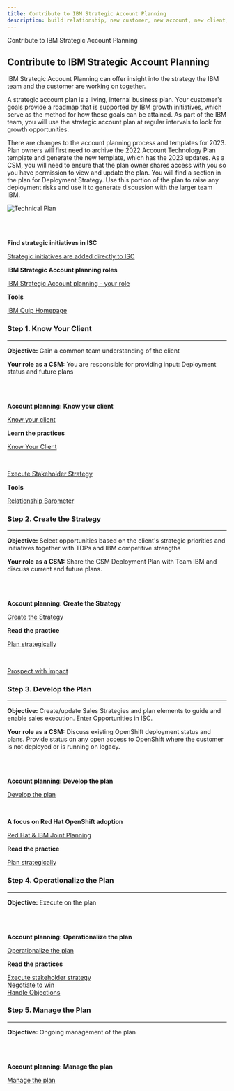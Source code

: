 ```yaml
---
title: Contribute to IBM Strategic Account Planning
description: build relationship, new customer, new account, new client, research customer
---
```



<AnchorLinks small>
<AnchorLink>Contribute to IBM Strategic Account Planning</AnchorLink>
</AnchorLinks>


<Row>

<Column colMd={8} colLg={8}>

## Contribute to IBM Strategic Account Planning

IBM Strategic Account Planning can offer insight into the strategy the IBM team and the customer are working on together.

A strategic account plan is a living, internal business plan. Your customer's goals provide a roadmap that is supported by IBM growth initiatives, which serve as the method for how these goals can be attained. As part of the IBM team, you will use the strategic account plan at regular intervals to look for growth opportunities.

There are changes to the account planning process and templates for 2023. Plan owners will first need to archive the 2022 Account Technology Plan template and generate the new template, which has the 2023 updates. As a CSM, you will need to ensure that the plan owner shares access with you so you have permission to view and update the plan. You will find a section in the plan for Deployment Strategy. Use this portion of the plan to raise any deployment risks and use it to generate discussion with the larger team IBM.

![Technical Plan](../../images/technical-plan-template.png)


</Column>

<Column colMd={3} colLg={4}>

<br/>
<br/>

<Aside>

**Find strategic initiatives in ISC**

<a href='https://w3.ibm.com/w3publisher/accountplanning/strategic-initiative' target='_blank' rel='noreferrer noopener'>Strategic initiatives are added directly to ISC</a>


</Aside>

<Aside>

**IBM Strategic Account planning roles**

<a href='https://w3.ibm.com/w3publisher/accountplanning/roles' target='_blank' rel='noreferrer noopener'>IBM Strategic Account planning - your role</a>

</Aside>

<Aside>

**Tools**

<a href='https://ibm.quip.com/eCY1Al56yJae/IBM-Quip-HomePage' target='_blank' rel='noreferrer noopener'>IBM Quip Homepage</a>

</Aside>

</Column>

</Row>

<Row>

<Column colMd={8} colLg={8}>

### Step 1. Know Your Client
_____________________________

**Objective:** Gain a common team understanding of the client

**Your role as a CSM:** You are responsible for providing input: Deployment status and future plans

</Column>

<Column colMd={4} colLg={4}>

<br/><br/>

<Aside>

**Account planning: Know your client**

<a href='https://w3.ibm.com/w3publisher/accountplanning/planning-overview/know-my-client' target='_blank' rel='noreferrer noopener'>Know your client</a>

</Aside>

<Aside>

**Learn the practices**

<a href='https://ibm.seismic.com/app?ContentId=4fe7828c-34b6-4357-b3ba-ef4f08c953f3#/doccenter/5477419a-9474-4c51-94af-b442e9169fab/doc/%252Fdd98c5a3df-6b7c-1d77-6f07-d12e63954c78%252FdfOTRiYmU4NTQtNWY4NC03Y2QyLWZjYWUtOGIxYmFmZjkyZThk%252CPT0%253D%252CUm91bmR1cCBvciBzdW1tYXJ5%252Flf4d5bfede-4db1-407b-a7ed-aca2706957cf/grid/?anchorId=4cdfc40d-5750-4837-8514-874997730d6a' target='_blank' rel='noreferrer noopener'>Know Your Client</a>

<br/>

<a href='https://ibm.seismic.com/app?ContentId=b95a2f35-afd9-4207-b6f9-aa2c3b63bd94#/doccenter/5477419a-9474-4c51-94af-b442e9169fab/doc/%252Fdd98c5a3df-6b7c-1d77-6f07-d12e63954c78%252FdfOTRiYmU4NTQtNWY4NC03Y2QyLWZjYWUtOGIxYmFmZjkyZThk%252CPT0%253D%252CUm91bmR1cCBvciBzdW1tYXJ5%252Flf6b3d8e11-82e7-43fa-9f96-9a441303d956/grid/' target='_blank' rel='noreferrer noopener'>Execute Stakeholder Strategy</a>

</Aside>

<Aside>

**Tools**

<a href='https://ibm.seismic.com/Link/Content/DCQjf8FMD4jpb89XB624MmTQ9h48' target='_blank' rel='noreferrer noopener'>Relationship Barometer</a>

</Aside>

</Column>
</Row>

<Row>


<Column colMd={8} colLg={8}>


### Step 2. Create the Strategy
________________________________

**Objective:**
Select opportunities based on the client's strategic priorities and initiatives together with TDPs and IBM competitive strengths

**Your role as a CSM:** Share the CSM Deployment Plan with Team IBM and discuss current and future plans.


</Column>

<Column colMd={4} colLg={4}>

<br/><br/>

<Aside>

**Account planning: Create the Strategy**

<a href='https://w3.ibm.com/w3publisher/accountplanning/planning-overview/account-strategy' target='_blank' rel='noreferrer noopener'>Create the Strategy</a>

</Aside>

<Aside>

**Read the practice**

<a href='https://ibm.seismic.com/app?ContentId=d0abac1a-ae67-4ab9-ab05-d4bfa0444d5b#/doccenter/5477419a-9474-4c51-94af-b442e9169fab/doc/%252Fdd98c5a3df-6b7c-1d77-6f07-d12e63954c78%252FdfOTRiYmU4NTQtNWY4NC03Y2QyLWZjYWUtOGIxYmFmZjkyZThk%252CPT0%253D%252CUm91bmR1cCBvciBzdW1tYXJ5%252Flfa4c49b27-c81c-4e09-94ca-f6329fdce9c6/grid/' target='_blank' rel='noreferrer noopener'>Plan strategically</a>

<br/>

<a href='https://ibm.seismic.com/app?ContentId=b95a2f35-afd9-4207-b6f9-aa2c3b63bd94#/doccenter/5477419a-9474-4c51-94af-b442e9169fab/doc/%252Fdd98c5a3df-6b7c-1d77-6f07-d12e63954c78%252FdfOTRiYmU4NTQtNWY4NC03Y2QyLWZjYWUtOGIxYmFmZjkyZThk%252CPT0%253D%252CUm91bmR1cCBvciBzdW1tYXJ5%252Flfb4c94fa4-8c2a-43f9-8e9a-c4a9ba2181bb//?mode=view&parentPath=sessionStorage' target='_blank' rel='noreferrer noopener'>Prospect with impact</a>

</Aside>

</Column>

</Row>

<Row>

<Column colMd={8} colLg={8}>

### Step 3. Develop the Plan
________________________________


**Objective:**
Create/update Sales Strategies and plan elements to guide and enable sales execution. Enter Opportunities in ISC.

**Your role as a CSM:** Discuss existing OpenShift deployment status and plans. Provide status on any open access to OpenShift where the customer is not deployed or is running on legacy.

</Column>


<Column colMd={4} colLg={4}>

<br/><br/>

<Aside>

**Account planning: Develop the plan**

<a href='https://w3.ibm.com/w3publisher/accountplanning/planning-overview/develop-the-plan' target='_blank' rel='noreferrer noopener'>Develop the plan</a>

</Aside>

<br/>

<Aside>

**A focus on Red Hat OpenShift adoption**

<a href='https://w3.ibm.com/w3publisher/accountplanning/planning-overview/red-hat-joint-planning' target='_blank' rel='noreferrer noopener'>Red Hat & IBM Joint Planning</a>

</Aside>

<Aside>

**Read the practice**

<a href='https://ibm.seismic.com/app?ContentId=d0abac1a-ae67-4ab9-ab05-d4bfa0444d5b#/doccenter/5477419a-9474-4c51-94af-b442e9169fab/doc/%252Fdd98c5a3df-6b7c-1d77-6f07-d12e63954c78%252FdfOTRiYmU4NTQtNWY4NC03Y2QyLWZjYWUtOGIxYmFmZjkyZThk%252CPT0%253D%252CUm91bmR1cCBvciBzdW1tYXJ5%252Flfa4c49b27-c81c-4e09-94ca-f6329fdce9c6/grid/' target='_blank' rel='noreferrer noopener'>Plan strategically</a>

</Aside>

</Column>

</Row>

<Row>

<Column colMd={8} colLg={8}>

### Step 4. Operationalize the Plan
________________________________

**Objective:** Execute on the plan

</Column>


<Column colMd={4} colLg={4}>

<br/><br/>

<Aside>

**Account planning: Operationalize the plan**

<a href='https://w3.ibm.com/w3publisher/accountplanning/planning-overview/operationalize-the-plan' target='_blank' rel='noreferrer noopener'>Operationalize the plan</a>

</Aside>

<Aside>

**Read the practices**

<a href='https://ibm.seismic.com/Link/Content/DCJ8c99XXf9jF8HWcf9PbFbdmm63' target='_blank' rel='noreferrer noopener'>Execute stakeholder strategy</a>
<br/>
<a href='https://ibm.seismic.com/Link/Content/DCfDMqbq43JJG8CCjMfpm87CVfHj' target='_blank' rel='noreferrer noopener'>Negotiate to win</a>
<br/>
<a href='https://ibm.seismic.com/app?ContentId=b95a2f35-afd9-4207-b6f9-aa2c3b63bd94#/doccenter/5477419a-9474-4c51-94af-b442e9169fab/doc/%252Fdd98c5a3df-6b7c-1d77-6f07-d12e63954c78%252FdfOTRiYmU4NTQtNWY4NC03Y2QyLWZjYWUtOGIxYmFmZjkyZThk%252CPT0%253D%252CUm91bmR1cCBvciBzdW1tYXJ5%252Flfa37ca972-7bc6-4f23-98a0-1eef04bf37ce//?mode=view&parentPath=sessionStorage' target='_blank' rel='noreferrer noopener'>Handle Objections</a>

</Aside>

</Column>


</Row>

<Row>

<Column colMd={8} colLg={8}>

### Step 5. Manage the Plan
________________________________

**Objective:** Ongoing management of the plan


</Column>

<Column colMd={4} colLg={4}>

<br/><br/>

<Aside>

**Account planning: Manage the plan**

<a href='https://w3.ibm.com/w3publisher/accountplanning/planning-overview/manage-the-plan' target='_blank' rel='noreferrer noopener'>Manage the plan</a>

</Aside>

</Column>


</Row>
